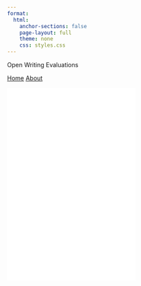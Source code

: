```yaml
---
format:
  html:
    anchor-sections: false
    page-layout: full
    theme: none
    css: styles.css
---
```


::: {.navbar}
::: {.nav-content}
::: {.nav-title}
Open Writing Evaluations
:::
::: {.nav-links}
[Home](index.qmd){.active}
[About](about.qmd)
:::
:::
:::

<div class="main-container">
  <section class="frame-section">
    <iframe src="intro.html" class="fullscreen-frame" scrolling="no" frameborder="0"></iframe>
  </section>
  
  <section class="frame-section">
    <iframe src="custom-widget.html" class="fullscreen-frame" scrolling="no" frameborder="0"></iframe>
  </section>
  
  <section class="frame-section">
    <iframe src="publication-widget.html" class="fullscreen-frame" scrolling="no" frameborder="0"></iframe>
  </section>
</div>